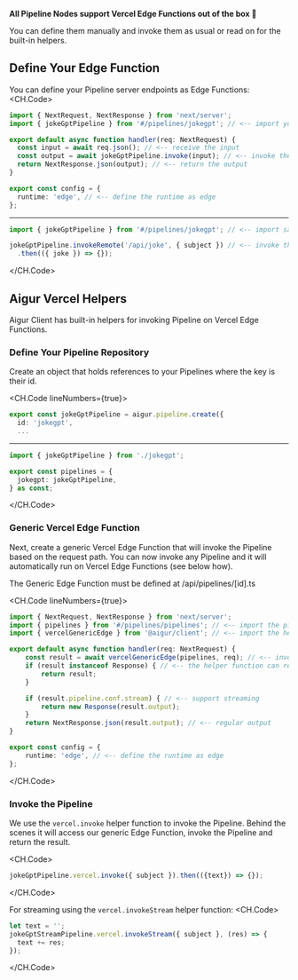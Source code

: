 
**All Pipeline Nodes support Vercel Edge Functions out of the box 🎉**

You can define them manually and invoke them as usual or read on for the built-in helpers.

## Define Your Edge Function
You can define your Pipeline server endpoints as Edge Functions:
<CH.Code>

```ts /api/joke.ts
import { NextRequest, NextResponse } from 'next/server';
import { jokeGptPipeline } from '#/pipelines/jokegpt'; // <-- import your pipeline

export default async function handler(req: NextRequest) {
  const input = await req.json(); // <-- receive the input
  const output = await jokeGptPipeline.invoke(input); // <-- invoke the pipeline
  return NextResponse.json(output); // <-- return the output
}

export const config = {
  runtime: 'edge', // <-- define the runtime as edge
};
```
---

```ts client.ts
import { jokeGptPipeline } from '#/pipelines/jokegpt'; // <-- import same pipeline

jokeGptPipeline.invokeRemote('/api/joke', { subject }) // <-- invoke the pipeline
  .then(({ joke }) => {}); 
```
</CH.Code>


## Aigur Vercel Helpers

Aigur Client has built-in helpers for invoking Pipeline on Vercel Edge Functions.

### Define Your Pipeline Repository
Create an object that holds references to your Pipelines where the key is their id.

<CH.Code lineNumbers={true}>
```ts jokegpt.ts focus=2 mark=2[8:14]
export const jokeGptPipeline = aigur.pipeline.create({
  id: 'jokegpt',
  ...
```

---

```ts pipelines/pipelines.ts mark=4[3:9]
import { jokeGptPipeline } from './jokegpt';

export const pipelines = {
  jokegpt: jokeGptPipeline,
} as const;

```
</CH.Code>


### Generic Vercel Edge Function
Next, create a generic Vercel Edge Function that will invoke the Pipeline based on the request path.
You can now invoke any Pipeline and it will automatically run on Vercel Edge Functions (see below how).

<Callout>
	The Generic Edge Function must be defined at /api/pipelines/[id].ts
</Callout>

<CH.Code lineNumbers={true}>
```ts /api/[...pipeline].ts
import { NextRequest, NextResponse } from 'next/server';
import { pipelines } from '#/pipelines/pipelines'; // <-- import the pipelines
import { vercelGenericEdge } from '@aigur/client'; // <-- import the helper

export default async function handler(req: NextRequest) {
	const result = await vercelGenericEdge(pipelines, req); // <-- invoke the helper
	if (result instanceof Response) { // <-- the helper function can return error responses
		return result;
	}

	if (result.pipeline.conf.stream) { // <-- support streaming
		return new Response(result.output);
	}
	return NextResponse.json(result.output); // <-- regular output
}

export const config = {
	runtime: 'edge', // <-- define the runtime as edge
};

```
</CH.Code>


### Invoke the Pipeline

We use the `vercel.invoke` helper function to invoke the Pipeline. Behind the scenes it will access our generic Edge Function, invoke the Pipeline and return the result.

<CH.Code>
```ts index.ts mark=1[17:29]
jokeGptPipeline.vercel.invoke({ subject }).then(({text}) => {});
```
</CH.Code>

For streaming using the `vercel.invokeStream` helper function:
<CH.Code>
```ts index.ts mark=2[23:41]
let text = '';
jokeGptStreamPipeline.vercel.invokeStream({ subject }, (res) => {
  text += res;
});
```
</CH.Code>